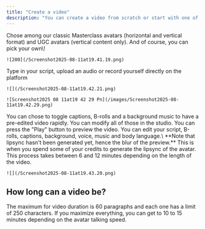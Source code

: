 ```yaml
---
title: "Create a video"
description: "You can create a video from scratch or start with one of your templates. "
---
```


<Steps>
  <Step title="Chose your avatar">
    Chose among our classic Masterclass avatars (horizontal and vertical format) and UGC avatars (vertical content only). And of course, you can pick your own\!

    ![200](/Screenshot2025-08-11at19.41.19.png)
  </Step>
  <Step title="Enter your text or audio">
    Type in your script, upload an audio or record yourself directly on the platform

    ![](/Screenshot2025-08-11at19.42.21.png)

    ![Screenshot2025 08 11at19 42 29 Pn](/images/Screenshot2025-08-11at19.42.29.png)
  </Step>
  <Step title="Magic editing: pick your options">
    You can chose to toggle captions, B-rolls and a background music to have a pre-edited video rapidly. You can modify all of those in the studio.
  </Step>
  <Step title="Preview and edit your video">
    You can press the "Play" button to preview the video. You can edit your script, B-rolls, captions, background, voice, music and body language.\
    **Note that lipsync hasn't been generated yet, hence the blur of the preview.**
  </Step>
  <Step title="Generate the video">
    This is when you spend some of your credits to generate the lipsync of the avatar. This process takes between 6 and 12 minutes depending on the length of the video.

    ![](/Screenshot2025-08-11at19.43.20.png)
  </Step>
</Steps>

## How long can a video be?

The maximum for video duration is 60 paragraphs and each one has a limit of 250 characters. If you maximize everything, you can get to 10 to 15 minutes depending on the avatar talking speed.